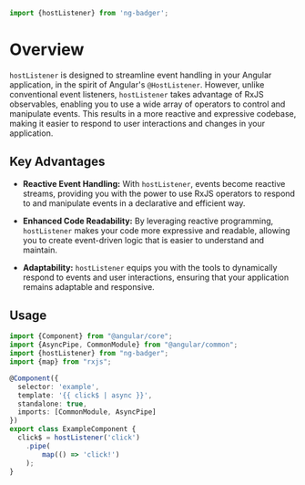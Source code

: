 
<Meta title="Reactivity / Listeners / hostListener"/>

```javascript
import {hostListener} from 'ng-badger';
```

# Overview

`hostListener` is designed to streamline event handling in your Angular application, in the spirit of Angular's `@HostListener`. However, unlike conventional event listeners, `hostListener` takes advantage of RxJS observables, enabling you to use a wide array of operators to control and manipulate events. This results in a more reactive and expressive codebase, making it easier to respond to user interactions and changes in your application.

## Key Advantages

- **Reactive Event Handling:** With `hostListener`, events become reactive streams, providing you with the power to use RxJS operators to respond to and manipulate events in a declarative and efficient way.

- **Enhanced Code Readability:** By leveraging reactive programming, `hostListener` makes your code more expressive and readable, allowing you to create event-driven logic that is easier to understand and maintain.

- **Adaptability:** `hostListener` equips you with the tools to dynamically respond to events and user interactions, ensuring that your application remains adaptable and responsive.

## Usage

```typescript
import {Component} from "@angular/core";
import {AsyncPipe, CommonModule} from "@angular/common";
import {hostListener} from "ng-badger";
import {map} from "rxjs";

@Component({
  selector: 'example',
  template: '{{ click$ | async }}',
  standalone: true,
  imports: [CommonModule, AsyncPipe]
})
export class ExampleComponent {
  click$ = hostListener('click')
    .pipe(
        map(() => 'click!')
    );
}

```
